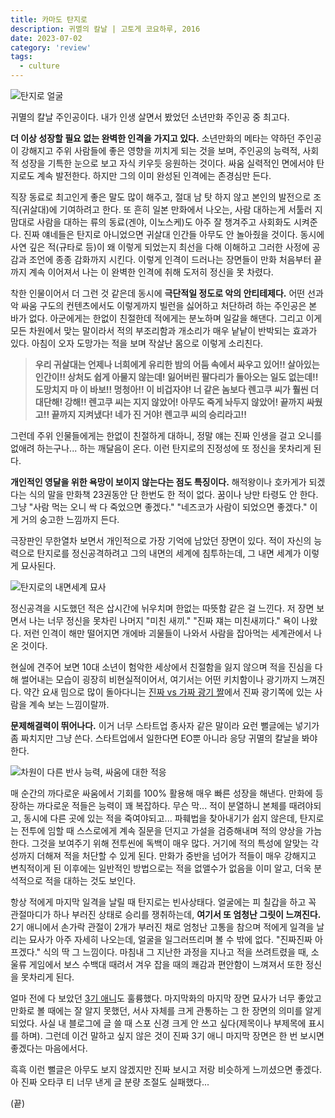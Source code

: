 ```yaml
---
title: 카마도 탄지로
description: 귀멸의 칼날 | 고토게 코요하루, 2016
date: 2023-07-02
category: 'review'
tags:
  - culture
---
```


![탄지로 얼굴](https://i.namu.wiki/i/GshZSQDoRQsd3eDrRFX0t_GdpOoyzAyHuyUlHeCsy3ba3tbIvUzoD2IcWCahZh9TGsnnkZ9Mv-tE6_aHFs-OrxiczV3iktuo1ucx4d2yGKuc6Cn5WxmCn9vYpC9jTYIYfjQlivW5FtKQYZOYdLk-og.webp)

귀멸의 칼날 주인공이다. 내가 인생 살면서 봤었던 소년만화 주인공 중 최고다.

**더 이상 성장할 필요 없는 완벽한 인격을 가지고 있다.** 소년만화의 메타는 약하던 주인공이 강해지고 주위 사람들에 좋은 영향을 끼치게 되는 것을 보며, 주인공의 능력적, 사회적 성장을 기특한 눈으로 보고 자식 키우듯 응원하는 것이다.
싸움 실력적인 면에서야 탄지로도 계속 발전한다. 하지만 그의 이미 완성된 인격에는 존경심만 든다.

직장 동료로 최고인게 좋은 말도 많이 해주고, 절대 남 탓 하지 않고 본인의 발전으로 조직(귀살대)에 기여하려고 한다. 또
흔히 일본 만화에서 나오는, 사람 대하는게 서툴러 지 맘대로 사람을 대하는 류의 동료(겐야, 이노스케)도 아주 잘 챙겨주고 사회화도 시켜준다. 진짜 얘네들은 탄지로 아니었으면 귀살대 인간들 아무도 안 놀아줬을 것이다.
동시에 사연 깊은 적(규타로 등)이 왜 이렇게 되었는지 최선을 다해 이해하고 그러한 사정에 공감과 조언에 종종 감화까지 시킨다. 이렇게 인격이 드러나는 장면들이 만화 처음부터 끝까지 계속 이어져서 나는 이 완벽한 인격에 취해 도저히 정신을 못 차렸다.

착한 인물이어서 더 그런 것 같은데 동시에 **극단적일 정도로 악의 안티테제다.** 어떤 선과악 싸움 구도의 컨텐츠에서도 이렇게까지 빌런을 싫어하고 처단하려 하는 주인공은 본 바가 없다.
아군에게는 한없이 친절한데 적에게는 분노하며 일갈을 해댄다. 그리고 이게 모든 차원에서 맞는 말이라서 적의 부조리함과 개소리가 매우 낱낱이 반박되는 효과가 있다. 아침이 오자 도망가는 적을 보며 작살난 몸으로 이렇게 소리친다.

> **우리 귀살대는 언제나 너희에게 유리한 밤의 어둠 속에서 싸우고 있어!! 살아있는 인간이!! 상처도 쉽게 아물지 않는데! 잃어버린 팔다리가 돌아오는 일도 없는데!! 도망치지 마 이 바보!! 멍청아!! 이 비겁자야! 너 같은 놈보다 렌고쿠 씨가 훨씬 더 대단해! 강해!! 렌고쿠 씨는 지지 않았어! 아무도 죽게 놔두지 않았어! 끝까지 싸웠고!! 끝까지 지켜냈다! 네가 진 거야! 렌고쿠 씨의 승리라고!!**

그런데 주위 인물들에게는 한없이 친절하게 대하니, 정말 얘는 진짜 인생을 걸고 오니를 없애려 하는구나... 하는 깨달음이 온다. 이런 탄지로의 진정성에 또 정신을 못차리게 된다.

**개인적인 영달을 위한 욕망이 보이지 않는다는 점도 특징이다.** 해적왕이나 호카게가 되겠다는 식의 말을 만화책 23권동안 단 한번도 한 적이 없다. 꿈이나 낭만 타령도 안 한다.
그냥 "사람 먹는 오니 싹 다 죽었으면 좋겠다." "네즈코가 사람이 되었으면 좋겠다." 이게 거의 숭고한 느낌까지 든다.

극장판인 무한열차 보면서 개인적으로 가장 기억에 남았던 장면이 있다. 적이 자신의 능력으로 탄지로를 정신공격하려고 그의 내면의 세계에 침투하는데, 그 내면 세계가 이렇게 묘사된다.

![탄지로의 내면세계 묘사](https://i.namu.wiki/i/Bt3CIxgvLbB1ji9uffkuMJHXU8TetZ8DaMWlgJWBa45UryGGIrt3ZZw7JDx_rLdBEM8XxgzzqNoZcpH51SRESYh6wkLvEm_1z7t31y0TCUI5OS-VRUbG_IACi4XnrJxUMbOAx0Us_7FUOzpNvb7CYQ.webp)

정신공격을 시도했던 적은 삽시간에 뉘우치며 한없는 따뜻함 같은 걸 느낀다. 저 장면 보면서 나는 너무 정신을 못차린 나머지 "미친 새끼." "진짜 쟤는 미친새끼다." 욕이 나왔다. 저런 인격이 해만 떨어지면 개에바 괴물들이 나와서 사람을 잡아먹는 세계관에서 나온 것이다.

현실에 견주어 보면 10대 소년이 험악한 세상에서 친절함을 잃지 않으며 적을 진심을 다해 썰어내는 모습이 굉장히 비현실적이어서, 여기서는 어떤 키치함이나 광기까지 느껴진다. 약간 요새 밈으로 많이 돌아다니는 [진짜 vs 가짜 광기 짤](https://m.post.naver.com/viewer/postView.naver?volumeNo=29284697&memberNo=5079266)에서 진짜 광기쪽에 있는 사람을 계속 보는 느낌이랄까.

**문제해결력이 뛰어나다.** 이거 너무 스타트업 종사자 같은 말이라 요런 뻘글에는 넣기가 좀 짜치지만 그냥 쓴다. 스타트업에서 일한다면 EO뿐 아니라 응당 귀멸의 칼날을 봐야한다.

![차원이 다른 반사 능력, 싸움에 대한 적응](https://pbs.twimg.com/media/Eu1pJkEVgAA3UPI?format=jpg&name=small)

매 순간의 까다로운 싸움에서 기회를 100% 활용해 매우 빠른 성장을 해낸다. 만화에 등장하는 까다로운 적들은 능력이 꽤 복잡하다. 무슨 막... 적이 분열하니 본체를 때려야되고, 동시에 다른 곳에 있는 적을 죽여야되고... 파훼법을 찾아내기가 쉽지 않은데,
탄지로는 전투에 임할 때 스스로에게 계속 질문을 던지고 가설을 검증해내며 적의 양상을 가늠한다. 그것을 보여주기 위해 전투씬에 독백이 매우 많다. 거기에 적의 특성에 알맞는 각성까지 더해져 적을 처단할 수 있게 된다.
만화가 중반을 넘어가 적들이 매우 강해지고 변칙적이게 된 이후에는 일반적인 방법으로는 적을 없앨수가 없음을 이미 알고, 더욱 분석적으로 적을 대하는 것도 보인다.

항상 적에게 마지막 일격을 날릴 때 탄지로는 빈사상태다. 얼굴에는 피 칠갑을 하고 꼭 관절마디가 하나 부러진 상태로 승리를 쟁취하는데, **여기서 또 엄청난 그릿이 느껴진다.**
2기 애니에서 손가락 관절이 2개가 부러진 채로 엄청난 고통을 참으며 적에게 일격을 날리는 묘사가 아주 자세히 나오는데, 얼굴을 일그러뜨리며 볼 수 밖에 없다. "진짜진짜 아프겠다." 식의 딱 그 느낌이다.
마침내 그 지난한 과정을 지나고 적을 쓰려트렸을 때, 소울류 게임에서 보스 수백대 때려서 겨우 잡을 때의 쾌감과 편안함이 느껴져서 또한 정신을 못차리게 된다.

얼마 전에 다 보았던 [3기 애니](https://watcha.com/ko-KR/contents/tlnN6J1)도 훌륭했다. 마지막화의 마지막 장면 묘사가 너무 좋았고 만화로 볼 때에는 잘 알지 못했던, 서사 자체를 크게 관통하는 그 한 장면의 의미를 알게 되었다.
사실 내 블로그에 글 쓸 때 스포 신경 크게 안 쓰고 싶다(제목이나 부제목에 표시를 하며). 그런데 이건 말하고 싶지 않은 것이 진짜 3기 애니 마지막 장면은 한 번 보시면 좋겠다는 마음에서다.

흑흑 이런 뻘글은 아무도 보지 않겠지만 진짜 보시고 저랑 비슷하게 느끼셨으면 좋겠다. 아 진짜 오타쿠 티 너무 낸게 글 분량 조절도 실패했다...

(끝)
